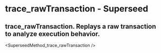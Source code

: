 # trace_rawTransaction - Superseed

## trace_rawTransaction. Replays a raw transaction to analyze execution behavior.


<SuperseedMethod_trace_rawTransaction />
